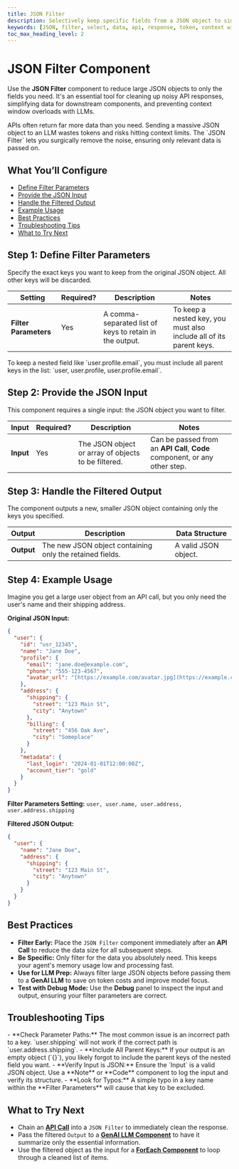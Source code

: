 ```yaml
---
title: JSON Filter
description: Selectively keep specific fields from a JSON object to simplify data and reduce token usage.
keywords: [JSON, filter, select, data, api, response, token, context window, clean]
toc_max_heading_level: 2
---
```


# JSON Filter Component

Use the **JSON Filter** component to reduce large JSON objects to only the fields you need. It's an essential tool for cleaning up noisy API responses, simplifying data for downstream components, and preventing context window overloads with LLMs.

<InfoCallout title="Why this matters">
APIs often return far more data than you need. Sending a massive JSON object to an LLM wastes tokens and risks hitting context limits. The `JSON Filter` lets you surgically remove the noise, ensuring only relevant data is passed on.
</InfoCallout>

<Spacer size="md" />

## What You’ll Configure

- [Define Filter Parameters](#step-1-define-filter-parameters)
- [Provide the JSON Input](#step-2-provide-the-json-input)
- [Handle the Filtered Output](#step-3-handle-the-filtered-output)
- [Example Usage](#step-4-example-usage)
- [Best Practices](#best-practices)
- [Troubleshooting Tips](#troubleshooting-tips)
- [What to Try Next](#what-to-try-next)

<Spacer size="md" />

## Step 1: Define Filter Parameters

Specify the exact keys you want to keep from the original JSON object. All other keys will be discarded.

| Setting               | Required?                   | Description                                                              | Notes                                                                    |
|-----------------------|-----------------------------|--------------------------------------------------------------------------|--------------------------------------------------------------------------|
| **Filter Parameters** | <Badge type="required">Yes</Badge> | A comma-separated list of keys to retain in the output.                  | To keep a nested key, you must also include all of its parent keys.      |

<TipCallout title="Nested Keys">
To keep a nested field like `user.profile.email`, you must include all parent keys in the list: `user, user.profile, user.profile.email`.
</TipCallout>

<Arcade src="https://demo.arcade.software/WJpOVfU9Ll9F6NrOtjnv?embed&embed_mobile=tab&embed_desktop=inline&show_copy_link=true" title="JSON Filter | SmythOS" />

<Spacer size="md" />

## Step 2: Provide the JSON Input

This component requires a single input: the JSON object you want to filter.

| Input   | Required?                   | Description                                          | Notes                                                             |
|---------|-----------------------------|------------------------------------------------------|-------------------------------------------------------------------|
| **Input** | <Badge type="required">Yes</Badge> | The JSON object or array of objects to be filtered. | Can be passed from an **API Call**, **Code** component, or any other step. |

<Spacer size="md" />

## Step 3: Handle the Filtered Output

The component outputs a new, smaller JSON object containing only the keys you specified.

| Output    | Description                                                     | Data Structure                                    |
|-----------|-----------------------------------------------------------------|---------------------------------------------------|
| **Output** | The new JSON object containing only the retained fields.        | A valid JSON object.                              |

<Spacer size="md" />

## Step 4: Example Usage

Imagine you get a large user object from an API call, but you only need the user's name and their shipping address.

**Original JSON Input:**
```json
{
  "user": {
    "id": "usr_12345",
    "name": "Jane Doe",
    "profile": {
      "email": "jane.doe@example.com",
      "phone": "555-123-4567",
      "avatar_url": "[https://example.com/avatar.jpg](https://example.com/avatar.jpg)"
    },
    "address": {
      "shipping": {
        "street": "123 Main St",
        "city": "Anytown"
      },
      "billing": {
        "street": "456 Oak Ave",
        "city": "Someplace"
      }
    },
    "metadata": {
      "last_login": "2024-01-01T12:00:00Z",
      "account_tier": "gold"
    }
  }
}
```

**Filter Parameters Setting:**
`user, user.name, user.address, user.address.shipping`

**Filtered JSON Output:**
```json
{
  "user": {
    "name": "Jane Doe",
    "address": {
      "shipping": {
        "street": "123 Main St",
        "city": "Anytown"
      }
    }
  }
}
```

<Spacer size="md" />

## Best Practices

- **Filter Early:** Place the `JSON Filter` component immediately after an **API Call** to reduce the data size for all subsequent steps.
- **Be Specific:** Only filter for the data you absolutely need. This keeps your agent's memory usage low and processing fast.
- **Use for LLM Prep:** Always filter large JSON objects before passing them to a **GenAI LLM** to save on token costs and improve model focus.
- **Test with Debug Mode:** Use the **Debug** panel to inspect the input and output, ensuring your filter parameters are correct.

<Spacer size="md" />

## Troubleshooting Tips

<InfoCallout title="If your filter isn't working...">
- **Check Parameter Paths:** The most common issue is an incorrect path to a key. `user.shipping` will not work if the correct path is `user.address.shipping`.
- **Include All Parent Keys:** If your output is an empty object (`{}`), you likely forgot to include the parent keys of the nested field you want.
- **Verify Input is JSON:** Ensure the `Input` is a valid JSON object. Use a **Note** or **Code** component to log the input and verify its structure.
- **Look for Typos:** A simple typo in a key name within the **Filter Parameters** will cause that key to be excluded.
</InfoCallout>

<Spacer size="md" />

## What to Try Next

- Chain an **[API Call](/docs/agent-studio/components/advanced/api-call)** into a `JSON Filter` to immediately clean the response.
- Pass the filtered `Output` to a **[GenAI LLM Component](/docs/agent-studio/components/base/gen-ai-llm)** to have it summarize only the essential information.
- Use the filtered object as the input for a **[ForEach Component](/docs/agent-studio/components/advanced/for-each)** to loop through a cleaned list of items.
